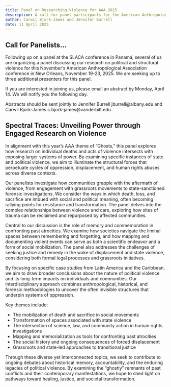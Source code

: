 ```yaml
---
title: Panel on Researching Violence for AAA 2025
description: A call for panel participants for the American Anthropological Association meeting in November 2025
author: Carwil Bjork-James and Jennifer Burrell
date: 11 April 2025
---
```

## Call for Panelists…
Following up on a panel at the SLACA conference in Panamá, several of us are organizing a panel discussing our research on political and structural violence for this November’s American Anthropological Association conference in New Orleans, November 19-23, 2025. We are seeking up to three additional presenters for this panel.
 
If you are interested in joining us, please email an abstract by Monday, April 14. We will notify you the following day.
 
Abstracts should be sent jointly to Jennifer Burrell jburrell@albany.edu and Carwil Bjork-James c.bjork-james@vanderbilt.edu
 
 
## Spectral Traces: Unveiling Power through Engaged Research on Violence 
 
In alignment with this year's AAA theme of "Ghosts," this panel explores how research on individual deaths and acts of violence intersects with exposing larger systems of power. By examining specific instances of state and political violence, we aim to illuminate the structural forces that perpetuate cycles of oppression, displacement, and human rights abuses across diverse contexts.
 
Our panelists investigate how communities grapple with the aftermath of violence, from engagement with grassroots movements to state-sanctioned forensic investigations. We consider the ways in which death, loss, and sacrifice are imbued with social and political meaning, often becoming rallying points for resistance and transformation. The panel delves into the complex relationships between violence and care, exploring how sites of trauma can be reclaimed and repurposed by affected communities.
 
Central to our discussion is the role of memory and commemoration in confronting past atrocities. We examine how societies navigate the liminal spaces between remembering and forgetting, and how mapping and documenting violent events can serve as both a scientific endeavor and a form of social mobilization. The panel also addresses the challenges of seeking justice and remedy in the wake of displacement and state violence, considering both formal legal processes and grassroots initiatives.
 
By focusing on specific case studies from Latin America and the Caribbean, we aim to draw broader conclusions about the nature of political violence and its long-term impacts on individuals and communities. Our interdisciplinary approach combines anthropological, historical, and forensic methodologies to uncover the often invisible structures that underpin systems of oppression.
 
Key themes include:
 
- The mobilization of death and sacrifice in social movements
- Transformation of spaces associated with state violence
- The intersection of science, law, and community action in human rights investigations
- Mapping and memorialization as tools for confronting past atrocities
- The social history and ongoing consequences of forced displacement
- Grassroots and state-led approaches to transitional justice
 
Through these diverse yet interconnected topics, we seek to contribute to ongoing debates about historical memory, accountability, and the enduring legacies of political violence. By examining the "ghostly" remnants of past conflicts and their contemporary manifestations, we hope to shed light on pathways toward healing, justice, and societal transformation.
 
 
